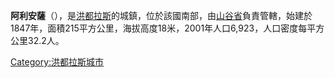 '''阿利安薩'''（{{lang-es|Alianza}}），是[[洪都拉斯|洪都拉斯]]的城鎮，位於該國南部，由[[山谷省_(洪都拉斯)|山谷省]]負責管轄，始建於1847年，面積215平方公里，海拔高度18米，2001年人口6,923，人口密度每平方公里32.2人。

{{Coord|13|31|N|87|44|W|source:itwiki_region:HN|display=title}}

{{Honduras-geo-stub}}
[[Category:洪都拉斯城市|Category:洪都拉斯城市]]